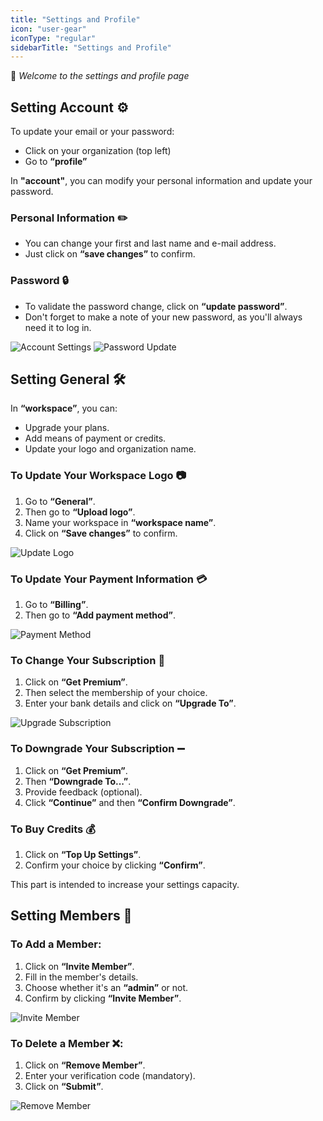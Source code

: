 ```yaml
---
title: "Settings and Profile"
icon: "user-gear"
iconType: "regular"
sidebarTitle: "Settings and Profile"
---
```


👋 *Welcome to the settings and profile page*

## Setting Account ⚙️

To update your email or your password:

- Click on your organization (top left)
- Go to **“profile”**

In **"account"**, you can modify your personal information and update your password.

### Personal Information ✏️

- You can change your first and last name and e-mail address.
- Just click on **“save changes”** to confirm.

### Password 🔒

- To validate the password change, click on **“update password”**.
- Don't forget to make a note of your new password, as you'll always need it to log in.

<img src="/images/settings/Capture_decran_2025-01-06_a_17.03.57.png" alt="Account Settings" />

<img src="/images/settings/Capture_decran_2025-01-06_a_17.11.14.png" alt="Password Update" />

## Setting General 🛠️

In **“workspace”**, you can:

- Upgrade your plans.
- Add means of payment or credits.
- Update your logo and organization name.

### To Update Your Workspace Logo 📷

1. Go to **“General”**.
2. Then go to **“Upload logo”**.
3. Name your workspace in **“workspace name”**.
4. Click on **“Save changes”** to confirm.

<img src="/images/settings/Capture_decran_2025-01-06_a_17.14.15.png" alt="Update Logo" />

### To Update Your Payment Information 💳

1. Go to **“Billing”**.
2. Then go to **“Add payment method”**.

<img src="/images/settings/Capture_decran_2025-01-06_a_17.14.38.png" alt="Payment Method" />

### To Change Your Subscription 🔄

1. Click on **“Get Premium”**.
2. Then select the membership of your choice.
3. Enter your bank details and click on **“Upgrade To”**.

<img src="/images/settings/Capture_decran_2025-01-06_a_17.14.51.png" alt="Upgrade Subscription" />

### To Downgrade Your Subscription ➖

1. Click on **“Get Premium”**.
2. Then **“Downgrade To...”**.
3. Provide feedback (optional).
4. Click **“Continue”** and then **“Confirm Downgrade”**.

### To Buy Credits 💰

1. Click on **“Top Up Settings”**.
2. Confirm your choice by clicking **“Confirm”**.

This part is intended to increase your settings capacity.

## Setting Members 👥

### To Add a Member:

1. Click on **“Invite Member”**.
2. Fill in the member's details.
3. Choose whether it's an **“admin”** or not.
4. Confirm by clicking **“Invite Member”**.

<img src="/images/settings/Capture_decran_2025-01-06_a_17.17.30.png" alt="Invite Member" />

### To Delete a Member ❌:

1. Click on **“Remove Member”**.
2. Enter your verification code (mandatory).
3. Click on **“Submit”**.

<img src="/images/settings/Capture_decran_2025-01-06_a_17.21.10.png" alt="Remove Member" />
